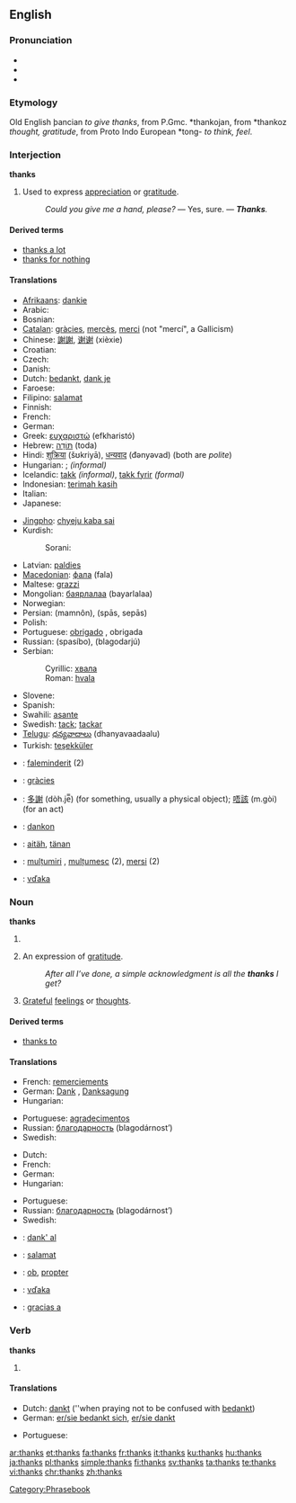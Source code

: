 ==English==

===Pronunciation===
* {{IPA|/θæŋks/}}
* {{SAMPA|/T{Nks/}}
* {{audio|en-us-thanks.ogg|Audio (US)}}

===Etymology===
Old English þancian ''to give thanks'', from P.Gmc. *thankojan, from *thankoz ''thought, gratitude'', from Proto Indo European *tong- ''to think, feel''.

===Interjection===
'''thanks'''

# Used to express [[appreciation]] or [[gratitude]].
#: ''Could you give me a hand, please?'' — Yes, sure. — '''''Thanks'''.''

====Derived terms====
* [[thanks a lot]]
* [[thanks for nothing]]

====Translations====
{{trans-top|used to express appreciation or gratitude}}
* [[Afrikaans]]: [[dankie]]
* Arabic: {{t-|ar|شكرا|alt=شكرًا|tr=šúkran|sc=Arab}}
* Bosnian: {{t-|bs|hvala}}
* [[Catalan]]: [[gràcies]], [[mercès]], [[merci]] (not "mercí", a Gallicism)
* Chinese: [[謝謝]], [[谢谢]] (xièxie)
* Croatian: {{t+|hr|hvala}}
* Czech: {{t+|cs|díky}}
* Danish: {{t+|da|tak}}
* Dutch: [[bedankt]], [[dank je]]
* Faroese: {{t-|fo|takk|xs=Faroese}}
* Filipino: [[salamat]]
* Finnish: {{t+|fi|kiitos}}
* French: {{t+|fr|merci}}
* German: {{t+|de|danke}}
* Greek: [[ευχαριστώ]] (efkharistó)
* Hebrew: [[תודה|תּוֹדָה]] (toda)
* Hindi: [[शुक्रिया]] (šʊkriyā), [[धन्यवाद]] (đǝnyǝvad) (both are ''polite'')<!--ref Oxf H-E Dict, but there is no informal term for thank you in Hindi...both are formal, more so than the English Thank you.-->
* Hungarian: {{t|hu|köszönöm}}; {{t|hu|köszi}} ''(informal)''
* Icelandic: [[takk]] ''(informal)'', [[takk fyrir]] ''(formal)''
* Indonesian: [[terimah kasih]]
* Italian: {{t+|it|grazie}}
* Japanese: {{t+|ja|ありがとう|tr=arigatō|sc=Jpan}}
{{trans-mid}}
* [[Jingpho]]: [[chyeju kaba sai]]
* Kurdish:
*: Sorani: {{t|ku|سوپاس|tr=sopas|sc=KUchar}}
* Latvian: [[paldies]]
* [[Macedonian]]: [[фала]] (fala)
* Maltese: [[grazzi]]
* Mongolian: [[баярлалаа]] (bayarlalaa)
* Norwegian: {{t+|no|takk}}
* Persian: {{fa-Arab|[[ممنون]]}} (mamnôn), {{fa-Arab|[[سپاس]]}} (spās, sepās)
* Polish: {{t+|pl|dziękuję}}
* Portuguese: [[obrigado]] {{m}}, obrigada {{f}}
* Russian: {{t+|ru|спасибо|sc=Cyrl}} (spasíbo), {{t|ru|благодарю|sc=Cyrl}} (blagodarjú)
* Serbian:
*: Cyrillic: [[хвала#Serbian|хвала]]
*: Roman: [[hvala#Serbian|hvala]]
* Slovene: {{t+|sl|hvala}}
* Spanish: {{t+|es|gracias}}
* Swahili: [[asante]]
* Swedish: [[tack]]; [[tackar]]
* [[Telugu]]: [[ధన్యవాదాలు]] (dhanyavaadaalu)
* Turkish: [[teşekküler]]
{{trans-bottom}}

{{checktrans-top}}
* {{ttbc|Albanian}}: [[faleminderit]] (2)
* {{ttbc|Catalan}}: [[gràcies]]
* {{ttbc|Cantonese}}: [[多謝]] (dòh.je̿) (for something, usually a physical object); [[唔該]] (m.gòi) (for an act)
* {{ttbc|Esperanto}}: [[dankon]]
* {{ttbc|Estonian}}: [[aitäh]], [[tänan]]
* {{ttbc|Romanian}}: [[mulțumiri]] {{f|p}}, [[mulțumesc]] {{n}} (2), [[mersi]] {{n}} (2)
* {{ttbc|Slovak}}: [[vďaka]]
{{checktrans-bottom}}

===Noun===
'''thanks'''

# {{obsolete}} {{plural of|[[thank]]}}
# {{plurale tantum}} An expression of [[gratitude]].
#: ''After all I’ve done, a simple acknowledgment is all the '''thanks''' I get?''
# [[grateful|Grateful]] [[feelings]] or [[thought]]s.

====Derived terms====
* [[thanks to]]

====Translations====
{{trans-top|expression of gratitude}}
* French: [[remerciement]]s {{m|p}}
* German: [[Dank]] {{m}}, [[Danksagung]] {{f}}
* Hungarian: {{t|hu|köszönet}}
{{trans-mid}}
* Portuguese: [[agradecimento]]s {{m|p}}
* Russian: [[благодарность]] (blagodárnost’) {{f}}
* Swedish: {{t+|sv|tack|n}}
{{trans-bottom}}

{{trans-top|grateful feelings}}
* Dutch: {{t+|nl|dank|m}}
* French: {{t+|fr|remerciement|m}}
* German: {{t+|de|Dank|m}}
* Hungarian: {{t+|hu|hála}}
{{trans-mid}}
* Portuguese: {{t+|pt|gratidão|f}}
* Russian: [[благодарность]] (blagodárnost’) {{f}}
* Swedish: {{t+|sv|tack|n}}
{{trans-bottom}}

{{checktrans-top}}
* {{ttbc|Esperanto}}: [[dank' al]]
* {{ttbc|Filipino}}: [[salamat]]
* {{ttbc|Latin}}: [[ob]], [[propter]]
* {{ttbc|Slovak}}: [[vďaka]]
* {{ttbc|Spanish}}: [[gracias a]]
{{checktrans-bottom}}

===Verb===
'''thanks'''

# {{third-person singular of|[[thank]]}}

====Translations====
{{trans-top|third-person singular simple present form of thank}}
* Dutch: [[dankt]] (''when praying not to be confused with [[bedankt]])
* German: [[sich bedanken|er/sie bedankt sich]], [[danken|er/sie dankt]]
{{trans-mid}}
* Portuguese: {{t+|pt|agradecer|alt=agradece}}
{{trans-bottom}}

[[Category:Phrasebook]]

[[ar:thanks]]
[[et:thanks]]
[[fa:thanks]]
[[fr:thanks]]
[[it:thanks]]
[[ku:thanks]]
[[hu:thanks]]
[[ja:thanks]]
[[pl:thanks]]
[[simple:thanks]]
[[fi:thanks]]
[[sv:thanks]]
[[ta:thanks]]
[[te:thanks]]
[[vi:thanks]]
[[chr:thanks]]
[[zh:thanks]]